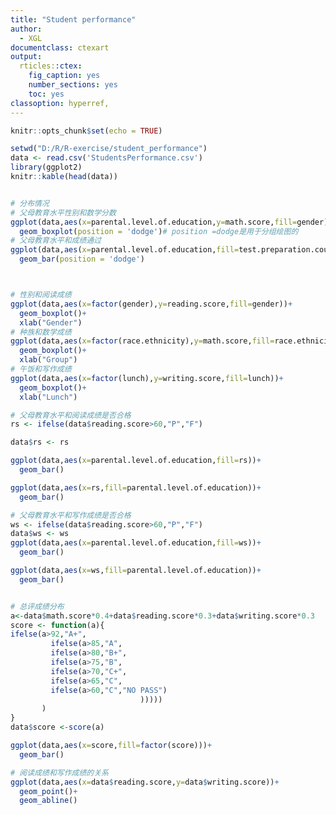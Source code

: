 ---
title: "Student performance"
author:
  - XGL
documentclass: ctexart
output:
  rticles::ctex:
    fig_caption: yes
    number_sections: yes
    toc: yes
classoption: hyperref,
---

```{r setup, include=FALSE}
knitr::opts_chunk$set(echo = TRUE)
```

```{r}
setwd("D:/R/R-exercise/student_performance")
data <- read.csv('StudentsPerformance.csv')
library(ggplot2)
knitr::kable(head(data))


# 分布情况
# 父母教育水平性别和数学分数
ggplot(data,aes(x=parental.level.of.education,y=math.score,fill=gender))+
  geom_boxplot(position = 'dodge')# position =dodge是用于分组绘图的
# 父母教育水平和成绩通过
ggplot(data,aes(x=parental.level.of.education,fill=test.preparation.course))+
  geom_bar(position = 'dodge')



# 性别和阅读成绩
ggplot(data,aes(x=factor(gender),y=reading.score,fill=gender))+
  geom_boxplot()+
  xlab("Gender")
# 种族和数学成绩
ggplot(data,aes(x=factor(race.ethnicity),y=math.score,fill=race.ethnicity))+
  geom_boxplot()+
  xlab("Group")
# 午饭和写作成绩
ggplot(data,aes(x=factor(lunch),y=writing.score,fill=lunch))+
  geom_boxplot()+
  xlab("Lunch")

# 父母教育水平和阅读成绩是否合格
rs <- ifelse(data$reading.score>60,"P","F")

data$rs <- rs

ggplot(data,aes(x=parental.level.of.education,fill=rs))+
  geom_bar()

ggplot(data,aes(x=rs,fill=parental.level.of.education))+
  geom_bar()

# 父母教育水平和写作成绩是否合格
ws <- ifelse(data$reading.score>60,"P","F")
data$ws <- ws
ggplot(data,aes(x=parental.level.of.education,fill=ws))+
  geom_bar()

ggplot(data,aes(x=ws,fill=parental.level.of.education))+
  geom_bar()


# 总评成绩分布
a<-data$math.score*0.4+data$reading.score*0.3+data$writing.score*0.3
score <- function(a){
ifelse(a>92,"A+",
         ifelse(a>85,"A",
         ifelse(a>80,"B+",
         ifelse(a>75,"B",
         ifelse(a>70,"C+",
         ifelse(a>65,"C",
         ifelse(a>60,"C","NO PASS")
                             )))))
       )
}
data$score <-score(a)

ggplot(data,aes(x=score,fill=factor(score)))+
  geom_bar()

# 阅读成绩和写作成绩的关系
ggplot(data,aes(x=data$reading.score,y=data$writing.score))+
  geom_point()+
  geom_abline()

```
